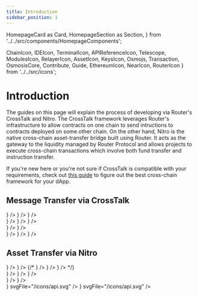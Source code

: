```yaml
---
title: Introduction
sidebar_position: 1
---
```


  HomepageCard as Card,
  HomepageSection as Section,
} from '../../src/components/HomepageComponents';

  ChainIcon,
  IDEIcon,
  TerminalIcon,
  APIReferenceIcon,
  Telescope,
  ModulesIcon,
  RelayerIcon,
  AssetIcon,
  KeysIcon,
  Osmojs,
  Transaction,
  OsmosisCore,
  Contribute,
  Guide,
  EthereumIcon,
  NearIcon,
  RouterIcon
} from '../../src/icons';

# Introduction

The guides on this page will explain the process of developing via Router's CrossTalk and Nitro. The CrossTalk framework
leverages Router's infrastructure to allow contracts on one chain to send intructions to contracts deployed on some other chain. On the other hand,
Nitro is the native cross-chain asset-transfer bridge built using Router. It acts as the gateway to the liquidity managed by Router Protocol and allows
projects to execute cross-chain transactions which involve both fund transfer and instruction transfer.

If you're new here or you're not sure if CrossTalk is compatible with your requirements, check out [this guide](../overview/choosing-the-right-framework) to figure out
the best cross-chain framework for your dApp.

## Message Transfer via CrossTalk

<Section title="Theoretical Concepts" id="web-sdks" hasSubSections >

<Section>
  <Card
    title="Overview"
    description="What is CrossTalk why is it required?"
    to="/develop/message-transfer-via-crosstalk/overview"
    icon={<IDEIcon />}
  />
    <Card
    title="Understanding Message transfer"
    description="Dissecting different functions and parameters associated with CrossTalk"
    to="/develop/message-transfer-via-crosstalk/key-concepts"
    icon={<ChainIcon />}
  />
  <Card
    title="Fee Management"
    description="Gaining a deeper understanding of how the CrossTalk and Omnichain Fee is computed"
    to="/develop/message-transfer-via-crosstalk/key-concepts/fee-management"
    icon={<AssetIcon />}
  />

  </Section>

  </Section>

<Section title="Guides" id="web-sdks" hasSubSections >
   <Section>
  <Card
    title="EVM Guides"
    description="Learning how to execute different types of cross-chain requests in EVM Chains"
    to="/develop/message-transfer-via-crosstalk/evm-guides"
    icon={<ModulesIcon />}
  />
 <Card
    title="NEAR Guides"
    description="Learning how to execute different types of cross-chain requests in NEAR"
    to="/develop/message-transfer-via-crosstalk/near-guides"
    icon={<ModulesIcon />}
  />
 <Card
    title="Router Chain Guides"
    description="Learning how to execute different types of cross-chain requests from or to Router chain"
    to="/develop/message-transfer-via-crosstalk/router-chain-guides"
    icon={<ModulesIcon />}
  />
    </Section>

  </Section>

   <Section title="Sample iDapps" id="sample-idapps" hasSubSections >

<Section>
  <Card
    title="Deploying a Cross-chain Ping Pong Contract"
    description="Learn how to deploy your first cross-chain dApp using Router's CrossTalk framework"
    to="/develop/message-transfer-via-crosstalk/sample-idapps/on-evm-chains/ping-pong"
    icon={<Guide />}
  />
  <Card
    title="Deploying a Cross-chain NFT (ERC-1155)"
    description="Learn how to deploy a cross-chain NFT using Router's CrossTalk framework"
    to="/develop/message-transfer-via-crosstalk/sample-idapps/on-evm-chains/cross-chain-nft"
    icon={<Guide />}
  />
</Section>

  </Section>

  <Section title="Understanding Functions" id="web-sdks" hasSubSections >

  <Section>
  <Card
  title="EVM"
  description="Understanding the crosstalk functions for EVM contracts"
  to="/develop/message-transfer-via-crosstalk/evm-guides/iDapp-functions"
  icon={<EthereumIcon />}
  />
  <Card
  title="NEAR"
  description="Understanding the crosstalk functions for Near chain"
  to="/develop/message-transfer-via-crosstalk/near-guides/iDapp-functions"
  icon={<NearIcon />}
  />
  <Card
  title="Router Chain"
  description="Understanding the crosstalk functions for Router chain"
  to="/develop/message-transfer-via-crosstalk/router-chain-guides/iDapp-functions"
  icon={<RouterIcon />}
  />
  </Section>
  </Section>

## Asset Transfer via Nitro

   <Section title="Developers" id="web-sdks" hasSubSections >

<Section>
  <Card
    title="Overview"
    description="What is Nitro and how is it different from Voyager?"
    to="/develop/asset-transfer-via-nitro"
    icon={<IDEIcon />}
  />
    <Card
    title="Router Nitro"
    description="Understanding the architecture of Nitro"
    to="/develop/asset-transfer-via-nitro/high-level-workflow"
    icon={<ModulesIcon />}
  />
  {/* 
    <Card
    title="Voyager"
    description="Dissecting different functions and parameters associated with Voyager (1st Gen Asset Transfer Bridge)"
    to="/develop/asset-transfer-via-nitro/voyager/architecture"
    icon={<AssetIcon />}
  />
  <Card
    title="Different Use-cases"
    description="Learning how to build different types of applications by using features enabled by Voyager"
    to="/develop/voyager/voyager/different-use-cases"
    icon={<ModulesIcon />}
  />
  <Card
    title="Fee Model"
    description="Gaining a deeper understanding of how the Voyager fee is computed"
    to="/develop/voyager/voyager/fee-model"
    icon={<AssetIcon />}
  /> */}
</Section>

  </Section>

<Section title="Developers" id="web-sdks" hasSubSections>
  <Section>
    <Card
      title="Nitro Widget"
      description="Widget to integrate cross-chain swaps on your website"
      to="/develop/asset-transfer-via-nitro/tools/nitro-widget"
      icon={<Guide />}
    />
    <Card
      title="Nitro PathFinder API"
      description="An API to integrate Voyager's cross-chain swap functionality"
      to="/develop/asset-transfer-via-nitro/tools/nitro-pathfinder-api/performing-cross-chain-transaction"
      icon={<Guide />}
    />
    <Card
      title="Migrating from Voyager to Nitro"
      description="Guide to help users migrate from Voyager to Nitro"
      to="/develop/asset-transfer-via-nitro/migrating-from-voyager-to-nitro"
      icon={<Guide />}
    />
  </Section>
</Section>

   <Section title="Guides" id="guides" hasSubSections >

<Section>
  <Card
    title="Deploying a Cross-chain Staking Contract using Nitro"
    description="Learn how to deploy your first cross-chain staking dApp using Nitro"
    to="/develop/asset-transfer-via-nitro/guides/crosschain-staking"
    icon={<Guide />}
  />
    <Card
    title="Building a Cross-chain Token using Router"
    description="Learn how to deploy a cross-chain token using Router"
    to="/develop/asset-transfer-via-nitro/building-cross-chain-tokens/building-a-cross-chain-token-using-router"
    icon={<Guide />}
  />
</Section>

  </Section>

<Section title="Cross-chain Transfer/Swap APIs" id="web-sdks" hasSubSections >

<Section>
  <Card
    title="API endpoints"
    description="Nitro Pathfinder API endpoints"
    to="/api/?v=PATHFINDER"
    icon={<Tscodegen />}
    svgFile="/icons/api.svg"
  />
  <Card
    title="Getting Started"
    description="How to interact with Pathfinder API"
    to="/develop/asset-transfer-via-nitro/tools/nitro-pathfinder-api/performing-cross-chain-transaction"
    icon={<Tscodegen />}
    svgFile="/icons/api.svg"
  />
</Section>

  </Section>
